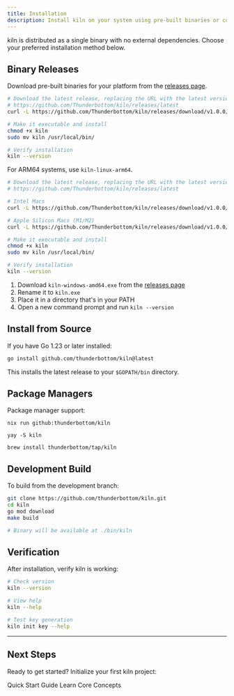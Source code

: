 ```yaml
---
title: Installation
description: Install kiln on your system using pre-built binaries or compile from source.
---
```



kiln is distributed as a single binary with no external dependencies. Choose your preferred installation method below.

## Binary Releases

Download pre-built binaries for your platform from the [releases page](https://github.com/thunderbottom/kiln/releases).

<Tabs>
<TabItem label="Linux">

```bash
# Download the latest release, replacing the URL with the latest version from:
# https://github.com/Thunderbottom/kiln/releases/latest
curl -L https://github.com/Thunderbottom/kiln/releases/download/v1.0.0/kiln_1.0.0_linux_amd64.tar.gz -o kiln

# Make it executable and install
chmod +x kiln
sudo mv kiln /usr/local/bin/

# Verify installation
kiln --version
```

For ARM64 systems, use `kiln-linux-arm64`.

</TabItem>
<TabItem label="macOS">

```bash
# Download the latest release, replacing the URL with the latest version from:
# https://github.com/Thunderbottom/kiln/releases/latest

# Intel Macs
curl -L https://github.com/Thunderbottom/kiln/releases/download/v1.0.0/kiln_1.0.0_darwin_amd64.tar.gz -o kiln

# Apple Silicon Macs (M1/M2)
curl -L https://github.com/Thunderbottom/kiln/releases/download/v1.0.0/kiln_1.0.0_darwin_arm64.tar.gz -o kiln

# Make it executable and install
chmod +x kiln
sudo mv kiln /usr/local/bin/

# Verify installation
kiln --version
```

</TabItem>
<TabItem label="Windows">

1. Download `kiln-windows-amd64.exe` from the [releases page](https://github.com/thunderbottom/kiln/releases/latest)
2. Rename it to `kiln.exe`
3. Place it in a directory that's in your PATH
4. Open a new command prompt and run `kiln --version`

</TabItem>
</Tabs>

## Install from Source

If you have Go 1.23 or later installed:

```bash
go install github.com/thunderbottom/kiln@latest
```

This installs the latest release to your `$GOPATH/bin` directory.

## Package Managers

Package manager support:

<Tabs>
<TabItem label="Nix">

```shell
nix run github:thunderbottom/kiln
```
</TabItem>
<TabItem label="Arch (Coming Soon)">

```shell
yay -S kiln
```
</TabItem>
<TabItem label="Homebrew (Coming Soon)">

```shell
brew install thunderbottom/tap/kiln
```
</TabItem>
</Tabs>

## Development Build

To build from the development branch:

```bash
git clone https://github.com/thunderbottom/kiln.git
cd kiln
go mod download
make build

# Binary will be available at ./bin/kiln
```

## Verification

After installation, verify kiln is working:

```bash
# Check version
kiln --version

# View help
kiln --help

# Test key generation
kiln init key --help
```
---

## Next Steps

Ready to get started? Initialize your first kiln project:

<LinkButton href="/quick-start/" variant="primary">Quick Start Guide</LinkButton>
<LinkButton href="/basic-concepts/" variant="secondary">Learn Core Concepts</LinkButton>
